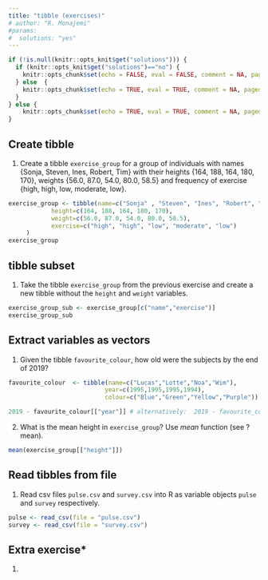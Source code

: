 ```yaml
---
title: "tibble (exercises)"
# author: "R. Monajemi"
#params:
#  solutions: "yes"
---
```


```r
if (!is.null(knitr::opts_knit$get("solutions"))) {
  if (knitr::opts_knit$get("solutions")=="no") {
    knitr::opts_chunk$set(echo = FALSE, eval = FALSE, comment = NA, paged.print=FALSE)
  } else  {
    knitr::opts_chunk$set(echo = TRUE, eval = TRUE, comment = NA, paged.print=FALSE)
  }
} else {
    knitr::opts_chunk$set(echo = TRUE, eval = TRUE, comment = NA, paged.print=FALSE)
}
```
  
## Create tibble  
  
1. Create a tibble `exercise_group` for a group of individuals with names {Sonja, Steven, Ines, Robert, Tim} with their heights {164, 188, 164, 180, 170}, weights {56.0, 87.0, 54.0, 80.0, 58.5} and frequency of exercise {high, high, low, moderate, low}.

```r
exercise_group <- tibble(name=c("Sonja" , "Steven", "Ines", "Robert", "Tim" ),
            height=c(164, 188, 164, 180, 170),  
            weight=c(56.0, 87.0, 54.0, 80.0, 58.5),
            exercise=c("high", "high", "low", "moderate", "low")
     )  
exercise_group
```

## tibble subset

1. Take the tibble `exercise_group` from the previous exercise and create a new tibble without the `height` and `weight` variables.

```r
exercise_group_sub <- exercise_group[c("name","exercise")]
exercise_group_sub
```

## Extract variables as vectors

1. Given the tibble `favourite_colour`, how old were the subjects by the end of 2019?

```r
favourite_colour  <- tibble(name=c("Lucas","Lotte","Noa","Wim"), 
                           year=c(1995,1995,1995,1994), 
                           colour=c("Blue","Green","Yellow","Purple"))
```

```r
2019 - favourite_colour[["year"]] # alternatively:  2019 - favourite_color$year
```

2. What is the mean height in `exercise_group`? Use *mean* function (see ?mean).

```r
mean(exercise_group[["height"]]) 
```

## Read tibbles from file

1. Read csv files `pulse.csv` and `survey.csv` into R as variable objects `pulse` and `survey` respectively.

```r
pulse <- read_csv(file = "pulse.csv")
survey <- read_csv(file = "survey.csv")
```

## Extra exercise*

1. 


   

 